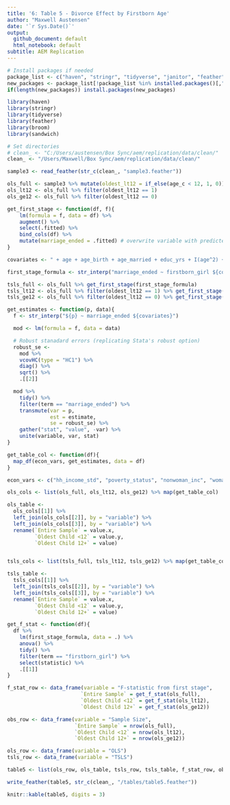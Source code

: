 ```yaml
---
title: '6: Table 5 - Divorce Effect by Firstborn Age'
author: "Maxwell Austensen"
date: '`r Sys.Date()`'
output:
  github_document: default
  html_notebook: default
subtitle: AEM Replication
---
```


```r
# Install packages if needed
package_list <- c("haven", "stringr", "tidyverse", "janitor", "feather", "knitr", "rmarkdown")
new_packages <- package_list[!package_list %in% installed.packages()[,"Package"]]
if(length(new_packages)) install.packages(new_packages)

library(haven)
library(stringr)
library(tidyverse)
library(feather)
library(broom)
library(sandwich)

# Set directories
# clean_ <- "C:/Users/austensen/Box Sync/aem/replication/data/clean/"
clean_ <- "/Users/Maxwell/Box Sync/aem/replication/data/clean/"
```

```r
sample3 <- read_feather(str_c(clean_, "sample3.feather"))
```

```r
ols_full <- sample3 %>% mutate(oldest_lt12 = if_else(age_c < 12, 1, 0))
ols_lt12 <- ols_full %>% filter(oldest_lt12 == 1)
ols_ge12 <- ols_full %>% filter(oldest_lt12 == 0)
```

```r
get_first_stage <- function(df, f){
    lm(formula = f, data = df) %>% 
    augment() %>% 
    select(.fitted) %>% 
    bind_cols(df) %>% 
    mutate(marriage_ended = .fitted) # overwrite variable with predicted version
}
```

```r
covariates <- " + age + age_birth + age_married + educ_yrs + I(age^2) + I(age_married^2) + I(age_birth^2) + I(educ_yrs^2) + age*educ_yrs + age_married*educ_yrs + age_birth*educ_yrs + urban + factor(state_birth) + factor(state_current)"

first_stage_formula <- str_interp("marriage_ended ~ firstborn_girl ${covariates}")

tsls_full <- ols_full %>% get_first_stage(first_stage_formula)
tsls_lt12 <- ols_full %>% filter(oldest_lt12 == 1) %>% get_first_stage(first_stage_formula)
tsls_ge12 <- ols_full %>% filter(oldest_lt12 == 0) %>% get_first_stage(first_stage_formula)
```

```r
get_estimates <- function(p, data){
  f <- str_interp("${p} ~ marriage_ended ${covariates}")

  mod <- lm(formula = f, data = data)

  # Robust stanadard errors (replicating Stata's robust option)
  robust_se <- 
    mod %>% 
    vcovHC(type = "HC1") %>% 
    diag() %>% 
    sqrt() %>% 
    .[[2]]

  mod %>% 
    tidy() %>% 
    filter(term == "marriage_ended") %>% 
    transmute(var = p,
              est = estimate,
              se = robust_se) %>% 
    gather("stat", "value", -var) %>% 
    unite(variable, var, stat)
}
```

```r
get_table_col <- function(df){
  map_df(econ_vars, get_estimates, data = df)
}
```

```r
econ_vars <- c("hh_income_std", "poverty_status", "nonwoman_inc", "woman_inc", "woman_earn", "employed", "weeks_worked", "hours_worked")

ols_cols <- list(ols_full, ols_lt12, ols_ge12) %>% map(get_table_col)

ols_table <-
  ols_cols[[1]] %>% 
  left_join(ols_cols[[2]], by = "variable") %>% 
  left_join(ols_cols[[3]], by = "variable") %>% 
  rename(`Entire Sample` = value.x,
         `Oldest Child <12` = value.y,
         `Oldest Child 12+` = value)


tsls_cols <- list(tsls_full, tsls_lt12, tsls_ge12) %>% map(get_table_col)

tsls_table <-
  tsls_cols[[1]] %>% 
  left_join(tsls_cols[[2]], by = "variable") %>% 
  left_join(tsls_cols[[3]], by = "variable") %>% 
  rename(`Entire Sample` = value.x,
         `Oldest Child <12` = value.y,
         `Oldest Child 12+` = value)
```

```r
get_f_stat <- function(df){
  df %>%
    lm(first_stage_formula, data = .) %>% 
    anova() %>% 
    tidy() %>% 
    filter(term == "firstborn_girl") %>% 
    select(statistic) %>% 
    .[[1]]
}
```

```r
f_stat_row <- data_frame(variable = "F-statistic from first stage",
                        `Entire Sample` = get_f_stat(ols_full),
                        `Oldest Child <12` = get_f_stat(ols_lt12),
                        `Oldest Child 12+` = get_f_stat(ols_ge12))

obs_row <- data_frame(variable = "Sample Size",
                      `Entire Sample` = nrow(ols_full),
                      `Oldest Child <12` = nrow(ols_lt12),
                      `Oldest Child 12+` = nrow(ols_ge12))

ols_row <- data_frame(variable = "OLS")
tsls_row <- data_frame(variable = "TSLS")
```

```r
table5 <- list(ols_row, ols_table, tsls_row, tsls_table, f_stat_row, obs_row) %>% bind_rows()

write_feather(table5, str_c(clean_, "/tables/table5.feather"))

knitr::kable(table5, digits = 3)
```





